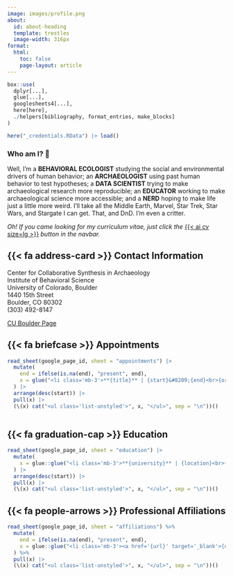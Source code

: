 ```yaml
---
image: images/profile.png
about: 
  id: about-heading
  template: trestles
  image-width: 316px
format:
  html:
    toc: false
    page-layout: article
---
```


```r

box::use(
  dplyr[...],
  glue[...],
  googlesheets4[...],
  here[here],
  ./helpers[bibliography, format_entries, make_blocks]
)

here("_credentials.RData") |> load()

```

::: {#about-heading}
### Who am I? 🤔

Well, I'm a **BEHAVIORAL ECOLOGIST** studying the social and environmental
drivers of human behavior; an **ARCHAEOLOGIST** using past human behavior to
test hypotheses; a **DATA SCIENTIST** trying to make archaeological research
more reproducible; an **EDUCATOR** working to make archaeological science more
accessible; and a **NERD** hoping to make life just a little more weird. I'll
take all the Middle Earth, Marvel, Star Trek, Star Wars, and Stargate I can get.
That, and DnD. I'm even a critter.\

::: {.small .text-muted}
*Oh! If you came looking for my curriculum vitae, just click the*
[{{< ai cv size=lg >}}](blake_vitae.pdf) *button in the navbar.*
:::
:::

## {{< fa address-card >}} Contact Information

::: {.grid style="row-gap: 1em;"}
::: {.g-col-12 .g-col-md-8}
<p class="mb-0">

Center for Collaborative Synthesis in Archaeology\
Institute of Behavioral Science\
University of Colorado, Boulder\
1440 15th Street\
Boulder, CO 80302\
(303) 492-8147

</p>
:::

::: {.g-col-12 .g-col-md-4 .ms-md-auto}
[CU Boulder Page](https://ibs.colorado.edu/people/kenneth-blake-vernon/){.btn
.btn-outline-primary target="_blank"}
:::
:::

## {{< fa briefcase >}} Appointments

```r

read_sheet(google_page_id, sheet = "appointments") |>
  mutate(
    end = ifelse(is.na(end), "present", end),
    x = glue("<li class='mb-3'>**{title}** | {start}&#8209;{end}<br>{organization}</li>")
  ) |> 
  arrange(desc(start)) |> 
  pull(x) |> 
  (\(x) cat("<ul class='list-unstyled'>", x, "</ul>", sep = "\n"))()
  
```

## {{< fa graduation-cap >}} Education

```r

read_sheet(google_page_id, sheet = "education") |> 
  mutate(
    x = glue::glue("<li class='mb-3'>**{university}** | {location}<br>{degree} in {major}, {end}</li>"), 
  ) |> 
  arrange(desc(start)) |> 
  pull(x) |> 
  (\(x) cat("<ul class='list-unstyled'>", x, "</ul>", sep = "\n"))()

```

## {{< fa people-arrows >}} Professional Affiliations {#affiliations}

```r

read_sheet(google_page_id, sheet = "affiliations") %>% 
  mutate(
    end = ifelse(is.na(end), "present", end),
    x = glue::glue("<li class='mb-3'><a href='{url}' target='_blank'>{organization}</a> | {start}&#8209;{end}</li>")
  ) %>% 
  pull(x) |> 
  (\(x) cat("<ul class='list-unstyled'>", x, "</ul>", sep = "\n"))()

```
